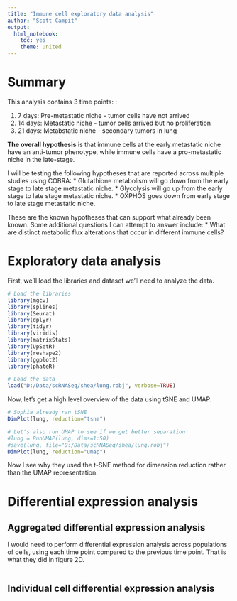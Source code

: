 ```yaml
---
title: "Immune cell exploratory data analysis"
author: "Scott Campit"
output: 
  html_notebook:
    toc: yes
    theme: united
---
```


# Summary
This analysis contains 3 time points: :

  1. 7 days: Pre-metastatic niche - tumor cells have not arrived
  2. 14 days: Metastatic niche - tumor cells arrived but no proliferation
  3. 21 days: Metabstatic niche - secondary tumors in lung 

**The overall hypothesis** is that immune cells at the early metastatic niche have an anti-tumor phenotype, while immune cells have a pro-metastatic niche in the late-stage.

I will be testing the following hypotheses that are reported across multiple studies using COBRA:
  * Glutathione metabolism will go down from the early stage to late stage metastatic niche.
  * Glycolysis will go up from the early stage to late stage metastatic niche.
  * OXPHOS goes down from early stage to late stage metastatic niche.
  
These are the known hypotheses that can support what already been known. Some additional questions I can attempt to answer include:
  * What are distinct metabolic flux alterations that occur in different immune cells?

# Exploratory data analysis
First, we'll load the libraries and dataset we'll need to analyze the data.

```r
# Load the libraries
library(mgcv)
library(splines)
library(Seurat)
library(dplyr)
library(tidyr)
library(viridis)
library(matrixStats)
library(UpSetR)
library(reshape2)
library(ggplot2)
library(phateR)

# Load the data
load("D:/Data/scRNASeq/shea/lung.robj", verbose=TRUE)
```

Now, let's get a high level overview of the data using tSNE and UMAP.
```r
# Sophia already ran tSNE
DimPlot(lung, reduction="tsne")

# Let's also run UMAP to see if we get better separation
#lung = RunUMAP(lung, dims=1:50)
#save(lung, file="D:/Data/scRNASeq/shea/lung.robj")
DimPlot(lung, reduction="umap")
```
Now I see why they used the t-SNE method for dimension reduction rather than the UMAP representation. 

# Differential expression analysis
## Aggregated differential expression analysis
I would need to perform differential expression analysis across populations of cells, using each time point compared to the previous time point. That is what they did in figure 2D.

```r

```

## Individual cell differential expression analysis

